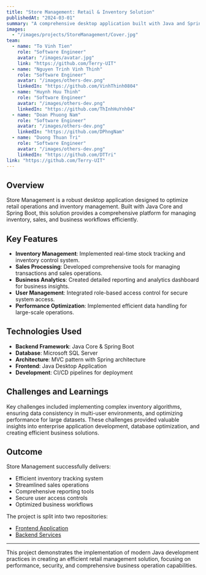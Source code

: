 ```yaml
---
title: "Store Management: Retail & Inventory Solution"
publishedAt: "2024-03-01"
summary: "A comprehensive desktop application built with Java and Spring Boot, streamlining retail operations through efficient inventory tracking and sales management."
images:
  - "/images/projects/StoreManagement/Cover.jpg"
team:
  - name: "To Vinh Tien"
    role: "Software Engineer"
    avatar: "/images/avatar.jpg"
    link: "https://github.com/Terry-UIT"
  - name: "Nguyen Trinh Vinh Thinh"
    role: "Software Engineer"
    avatar: "/images/others-dev.png"
    linkedIn: "https://github.com/VinhThinh0804"
  - name: "Huynh Huu Thinh"
    role: "Software Engineer"
    avatar: "/images/others-dev.png"
    linkedIn: "https://github.com/ThInhHuYnh04"
  - name: "Doan Phuong Nam"
    role: "Software Engineer"
    avatar: "/images/others-dev.png"
    linkedIn: "https://github.com/DPhngNam"
  - name: "Duong Thuan Tri"
    role: "Software Engineer"
    avatar: "/images/others-dev.png"
    linkedIn: "https://github.com/DTTri"
link: "https://github.com/Terry-UIT"
---
```


## Overview

Store Management is a robust desktop application designed to optimize retail operations and inventory management. Built with Java Core and Spring Boot, this solution provides a comprehensive platform for managing inventory, sales, and business workflows efficiently.

## Key Features

- **Inventory Management**: Implemented real-time stock tracking and inventory control system.
- **Sales Processing**: Developed comprehensive tools for managing transactions and sales operations.
- **Business Analytics**: Created detailed reporting and analytics dashboard for business insights.
- **User Management**: Integrated role-based access control for secure system access.
- **Performance Optimization**: Implemented efficient data handling for large-scale operations.

## Technologies Used

- **Backend Framework**: Java Core & Spring Boot
- **Database**: Microsoft SQL Server
- **Architecture**: MVC pattern with Spring architecture
- **Frontend**: Java Desktop Application
- **Development**: CI/CD pipelines for deployment

## Challenges and Learnings

Key challenges included implementing complex inventory algorithms, ensuring data consistency in multi-user environments, and optimizing performance for large datasets. These challenges provided valuable insights into enterprise application development, database optimization, and creating efficient business solutions.

## Outcome

Store Management successfully delivers:

- Efficient inventory tracking system
- Streamlined sales operations
- Comprehensive reporting tools
- Secure user access controls
- Optimized business workflows

The project is split into two repositories:
- [Frontend Application](https://github.com/Terry-UIT/SE104.O23-NMCNPM-StoreManagementCA/)
- [Backend Services](https://github.com/Terry-UIT/SE104.O23-NMCNPM-StoreManagementBE/)

---

This project demonstrates the implementation of modern Java development practices in creating an efficient retail management solution, focusing on performance, security, and comprehensive business operation capabilities. 
